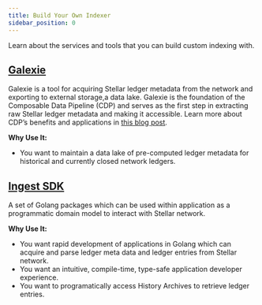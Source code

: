 ```yaml
---
title: Build Your Own Indexer
sidebar_position: 0
---
```


Learn about the services and tools that you can build custom indexing with.

## [Galexie](./galexie/README.mdx)

Galexie is a tool for acquiring Stellar ledger metadata from the network and exporting to external storage,a data lake. Galexie is the foundation of the Composable Data Pipeline (CDP) and serves as the first step in extracting raw Stellar ledger metadata and making it accessible. Learn more about CDP’s benefits and applications in [this blog post](https://stellar.org/blog/developers/composable-data-platform).

**Why Use It:**

- You want to maintain a data lake of pre-computed ledger metadata for historical and currently closed network ledgers.

## [Ingest SDK](./ingest-sdk/README.mdx)

A set of Golang packages which can be used within application as a programmatic domain model to interact with Stellar network.

**Why Use It:**

- You want rapid development of applications in Golang which can acquire and parse ledger meta data and ledger entries from Stellar network.
- You want an intuitive, compile-time, type-safe application developer experience.
- You want to programatically access History Archives to retrieve ledger entries.
